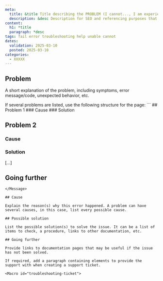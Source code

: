 ```yaml
---
meta: 
  title: &title Title describing the PROBLEM (I cannot..., I am experiencing..., My resource..., I am unable to..., Resource not found, etc.)
  description: &desc Description for SEO and referencing purposes that complements the title
content:
  h1: *title
  paragraph: *desc 
tags: fail error troubleshooting help unable cannot
dates:
  validation: 2025-03-10
  posted: 2025-03-10
categories:
  - XXXXX
---
```


## Problem

A short explanation of the problem, including symptoms, error message/code, unexpected behavior, etc.

<Message type="note">
  If several problems are listed, use the following structure for the page:
  ```
  ## Problem 1
  ### Cause
  ### Solution

  ## Problem 2
  ### Cause
  ### Solution

  [...]

  ## Going further
  ```
</Message>

## Cause

Explain the reason(s) why this error happened. A problem can have several causes, in this case, list every possible cause.

## Possible solution

List the possible solution(s) to solve the issue. It can be a list of items to check, a procedure, links to other documentation, etc.

## Going further

Provide links to documentation pages that may be useful if the issue has not been solved.

If required, add a paragraph containing elements to provide the support with when creating a support ticket.

<Macro id="troubleshooting-ticket">